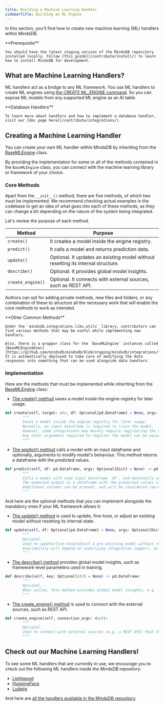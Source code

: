 ```yaml
---
title: Building a Machine Learning Handler
sidebarTitle: Building an ML Engine
---
```


In this section, you'll find how to create new machine learning (ML) handlers within MindsDB.

<Note>
    **Prerequisite**

    You should have the latest staging version of the MindsDB repository installed locally. Follow [this guide](/contribute/install/) to learn how to install MindsDB for development.
</Note>

## What are Machine Learning Handlers?

ML handlers act as a bridge to any ML framework. You use ML handlers to create ML engines using [the CREATE ML_ENGINE command](/sql/create/ml-engine/). So you can expose ML models from any supported ML engine as an AI table.

<Note>
    **Database Handlers**

    To learn more about handlers and how to implement a database handler, visit our [doc page here](/contribute/integrations/).
</Note>

## Creating a Machine Learning Handler

You can create your own ML handler within MindsDB by inheriting from the [BaseMLEngine](https://github.com/mindsdb/mindsdb/blob/3d9090acb0b8b3b0e2a96e2c93dad436f5ebef90/mindsdb/integrations/libs/base.py#L123) class.

By providing the implementation for some or all of the methods contained in the `BaseMLEngine` class, you can connect with the machine learning library or framework of your choice.

### Core Methods

Apart from the `__init__()` method, there are five methods, of which two must be implemented. We recommend checking actual examples in the codebase to get an idea of what goes into each of these methods, as they can change a bit depending on the nature of the system being integrated.

Let's review the purpose of each method.

| Method            | Purpose                                                                              |
|-------------------|--------------------------------------------------------------------------------------|
| `create()`        | It creates a model inside the engine registry.                                       |
| `predict()`       | It calls a model and returns prediction data.                                        |
| `update()`        | Optional. It updates an existing model without resetting its internal structure.     |
| `describe()`      | Optional. It provides global model insights.                                         |
| `create_engine()` | Optional. It connects with external sources, such as REST API.                       |

Authors can opt for adding private methods, new files and folders, or any combination of these to structure all the necessary work that will enable the core methods to work as intended.

<Tip>
    **Other Common Methods**
    
    Under the `mindsdb.integrations.libs.utils` library, contributors can find various methods that may be useful while implementing new handlers.

    Also, there is a wrapper class for the `BaseMLEngine` instances called [BaseMLEngineExec](https://github.com/mindsdb/mindsdb/blob/staging/mindsdb/integrations/libs/ml_exec_base.py#L157). It is automatically deployed to take care of modifying the data responses into something that can be used alongside data handlers.
</Tip>

### Implementation

Here are the methods that must be implemented while inheriting from the [BaseMLEngine](https://github.com/mindsdb/mindsdb/blob/3d9090acb0b8b3b0e2a96e2c93dad436f5ebef90/mindsdb/integrations/libs/base.py#L123) class:

* [The create() method](https://github.com/mindsdb/mindsdb/blob/3d9090acb0b8b3b0e2a96e2c93dad436f5ebef90/mindsdb/integrations/libs/base.py#L151) saves a model inside the engine registry for later usage.

```py
def create(self, target: str, df: Optional[pd.DataFrame] = None, args: Optional[Dict] = None) -> None:
        """
        Saves a model inside the engine registry for later usage.
        Normally, an input dataframe is required to train the model.
        However, some integrations may merely require registering the model instead of training, in which case `df` can be omitted.
        Any other arguments required to register the model can be passed in an `args` dictionary.
        """
```

* [The predict() method](https://github.com/mindsdb/mindsdb/blob/3d9090acb0b8b3b0e2a96e2c93dad436f5ebef90/mindsdb/integrations/libs/base.py#L162) calls a model with an input dataframe and optionally, arguments to modify model's behaviour. This method returns a dataframe with the predicted values.

```py
def predict(self, df: pd.DataFrame, args: Optional[Dict] = None) -> pd.DataFrame:
        """
        Calls a model with some input dataframe `df`, and optionally some arguments `args` that may modify the model behavior.
        The expected output is a dataframe with the predicted values in the target-named column.
        Additional columns can be present, and will be considered row-wise explanations if their names finish with `_explain`.
        """
```

And here are the optional methods that you can implement alongside the mandatory ones if your ML framework allows it:

* [The update() method](https://github.com/mindsdb/mindsdb/blob/3d9090acb0b8b3b0e2a96e2c93dad436f5ebef90/mindsdb/integrations/libs/base.py#L171) is used to update, fine-tune, or adjust an existing model without resetting its internal state.

```py
def update(self, df: Optional[pd.DataFrame] = None, args: Optional[Dict] = None) -> None:
        """
        Optional.
        Used to update/fine-tune/adjust a pre-existing model without resetting its internal state (e.g. weights).
        Availability will depend on underlying integration support, as not all ML models can be partially updated.
        """
```

* [The describe() method](https://github.com/mindsdb/mindsdb/blob/3d9090acb0b8b3b0e2a96e2c93dad436f5ebef90/mindsdb/integrations/libs/base.py#L181) provides global model insights, such as framework-level parameters used in training.

```py
def describe(self, key: Optional[str] = None) -> pd.DataFrame:
        """
        Optional.
        When called, this method provides global model insights, e.g. framework-level parameters used in training.
        """
```

* [The create_engine() method](https://github.com/mindsdb/mindsdb/blob/3d9090acb0b8b3b0e2a96e2c93dad436f5ebef90/mindsdb/integrations/libs/base.py#L189) is used to connect with the external sources, such as REST API.

```py
def create_engine(self, connection_args: dict):
        """
        Optional.
        Used to connect with external sources (e.g. a REST API) that the engine will require to use any other methods.
        """
```

## Check out our Machine Learning Handlers!

To see some ML handlers that are currently in use, we encourage you to check out the following ML handlers inside the MindsDB repository:

* [Lightwood](https://github.com/mindsdb/mindsdb/tree/staging/mindsdb/integrations/handlers/lightwood_handler)
* [HuggingFace](https://github.com/mindsdb/mindsdb/tree/staging/mindsdb/integrations/handlers/huggingface_handler)
* [Ludwig](https://github.com/mindsdb/mindsdb/tree/staging/mindsdb/integrations/handlers/ludwig_handler)

And here are [all the handlers available in the MindsDB repository](https://github.com/mindsdb/mindsdb/tree/staging/mindsdb/integrations/handlers).
